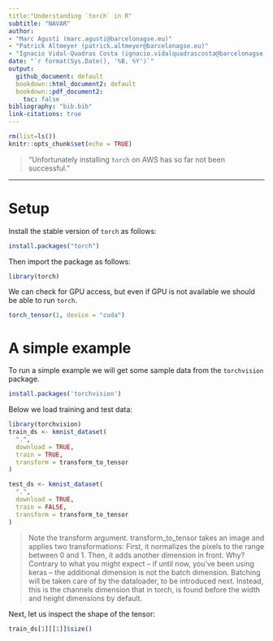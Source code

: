 ```yaml
---
title:"Understanding `torch` in R"
subtitle: "NAVAR"
author:
- "Marc Agustí (marc.agusti@barcelonagse.eu)"
- "Patrick Altmeyer (patrick.altmeyer@barcelonagse.eu)"
- "Ignacio Vidal-Quadras Costa (ignacio.vidalquadrascosta@barcelonagse.eu)"
date: "`r format(Sys.Date(), '%B, %Y')`"
output: 
  github_document: default
  bookdown::html_document2: default
  bookdown::pdf_document2: 
    toc: false
bibliography: "bib.bib"
link-citations: true
---
```


```r
rm(list=ls())
knitr::opts_chunk$set(echo = TRUE)
```

> "Unfortunately installing `torch` on AWS has so far not been successful."

---

# Setup

Install the stable version of `torch` as follows:

```r
install.packages("torch")
```

Then import the package as follows:

```r
library(torch)
```

We can check for GPU access, but even if GPU is not available we should be able to run `torch`.

```r
torch_tensor(1, device = "cuda")
```

# A simple example

To run a simple example we will get some sample data from the `torchvision` package.

```r
install.packages('torchvision')
```

Below we load training and test data:

```r
library(torchvision)
train_ds <- kmnist_dataset(
  ".",
  download = TRUE,
  train = TRUE,
  transform = transform_to_tensor
)

test_ds <- kmnist_dataset(
  ".",
  download = TRUE,
  train = FALSE,
  transform = transform_to_tensor
)
```

> Note the transform argument. transform_to_tensor takes an image and applies two transformations: First, it normalizes the pixels to the range between 0 and 1. Then, it adds another dimension in front. Why? Contrary to what you might expect – if until now, you’ve been using keras – the additional dimension is not the batch dimension. Batching will be taken care of by the dataloader, to be introduced next. Instead, this is the channels dimension that in torch, is found before the width and height dimensions by default.

Next, let us inspect the shape of the tensor:

```r
train_ds[1][[1]]$size()
```









